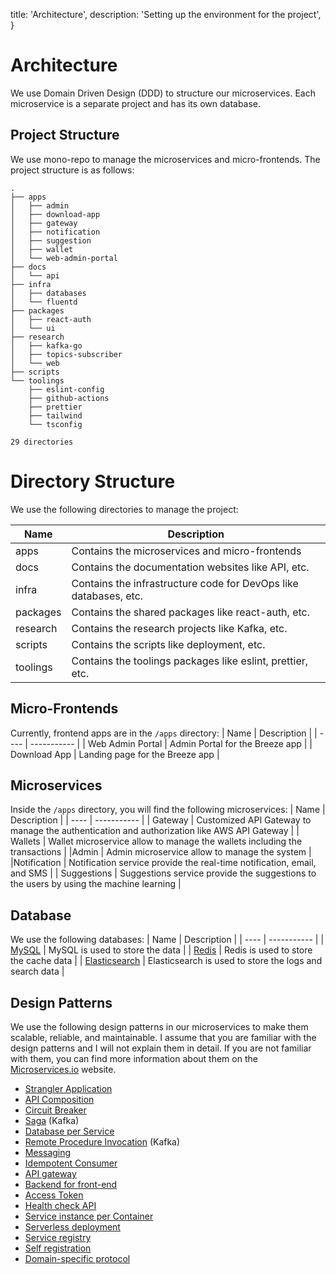   title: 'Architecture',
  description: 'Setting up the environment for the project',
}

# Architecture

We use Domain Driven Design (DDD) to structure our microservices. Each microservice is a separate project and has its own database.

## Project Structure
We use mono-repo to manage the microservices and micro-frontends. The project structure is as follows:

```
.
├── apps
│   ├── admin
│   ├── download-app
│   ├── gateway
│   ├── notification
│   ├── suggestion
│   ├── wallet
│   └── web-admin-portal
├── docs
│   └── api
├── infra
│   ├── databases
│   └── fluentd
├── packages
│   ├── react-auth
│   └── ui
├── research
│   ├── kafka-go
│   ├── topics-subscriber
│   └── web
├── scripts
└── toolings
    ├── eslint-config
    ├── github-actions
    ├── prettier
    ├── tailwind
    └── tsconfig

29 directories
```
# Directory Structure

We use the following directories to manage the project:

| Name | Description |
| ---- | ----------- |
| apps | Contains the microservices and micro-frontends |
| docs | Contains the documentation websites like API, etc. |
| infra | Contains the infrastructure code for DevOps like databases, etc. |
| packages | Contains the shared packages like react-auth, etc. |
| research | Contains the research projects like Kafka, etc. |
| scripts | Contains the scripts like deployment, etc. |
| toolings | Contains the toolings packages like eslint, prettier, etc. |

## Micro-Frontends

Currently, frontend apps are in the `/apps` directory:
| Name | Description |
| ---- | ----------- |
| Web Admin Portal | Admin Portal for the Breeze app |
| Download App | Landing page for the Breeze app |


## Microservices

Inside the `/apps` directory, you will find the following microservices:
| Name | Description |
| ---- | ----------- |
| Gateway | Customized API Gateway to manage the authentication and authorization like AWS API Gateway |
| Wallets | Wallet microservice allow to manage the wallets including the transactions |
|Admin | Admin microservice allow to manage the system |
|Notification | Notification service provide the real-time notification, email, and SMS |
| Suggestions | Suggestions service provide the suggestions to the users by using the machine learning |


## Database

We use the following databases:
| Name | Description |
| ---- | ----------- |
| [MySQL](/mysql) | MySQL is used to store the data |
| [Redis](/redis) | Redis is used to store the cache data |
| [Elasticsearch](/elasticsearch) | Elasticsearch is used to store the logs and search data |


## Design Patterns
We use the following design patterns in our microservices to make them scalable, reliable, and maintainable.
I assume that you are familiar with the design patterns and I will not explain them in detail. If you are not familiar with them, you can find more information about them on the [Microservices.io](https://microservices.io/patterns/index.html) website.

- [﻿Strangler Application](https://microservices.io/patterns/refactoring/strangler-application.html)
- [﻿API Composition](https://microservices.io/patterns/data/api-composition.html)
- [﻿Circuit Breaker](https://microservices.io/patterns/reliability/circuit-breaker.html)
- [﻿Saga](https://microservices.io/patterns/data/saga.html) (Kafka)
- [﻿Database per Service](https://microservices.io/patterns/data/database-per-service.html)
- [﻿Remote Procedure Invocation](https://microservices.io/patterns/communication-style/rpi.html) (Kafka)
- [﻿Messaging ](https://microservices.io/patterns/communication-style/messaging.html)
- [﻿Idempotent Consumer](https://microservices.io/patterns/communication-style/idempotent-consumer.html)
- [﻿API gateway](https://microservices.io/patterns/apigateway.html)
- [﻿Backend for front-end](https://microservices.io/patterns/apigateway.html)
- [﻿Access Token](https://microservices.io/patterns/security/access-token.html)
- [﻿Health check API](https://microservices.io/patterns/observability/health-check-api.html)
- [﻿Service instance per Container](https://microservices.io/patterns/deployment/service-per-container.html)
- [﻿Serverless deployment](https://microservices.io/patterns/deployment/serverless-deployment.html)
- [﻿Service registry](https://microservices.io/patterns/service-registry.html)
- [﻿Self registration](https://microservices.io/patterns/self-registration.html)
- [﻿Domain-specific protocol](https://microservices.io/patterns/communication-style/domain-specific.html)

